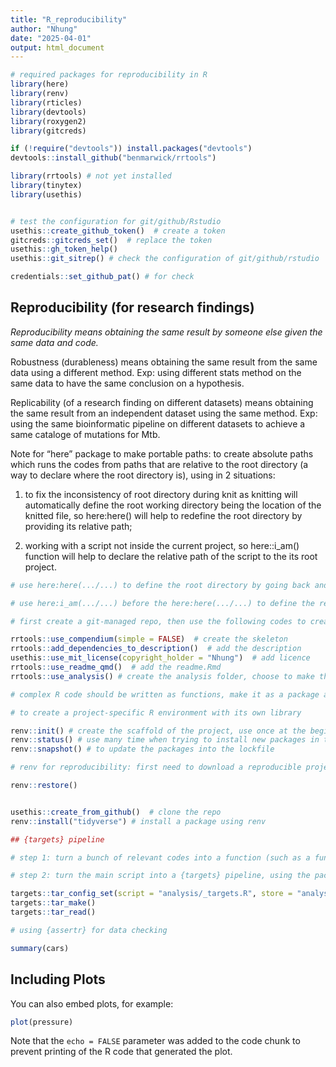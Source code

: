 ```yaml
---
title: "R_reproducibility"
author: "Nhung"
date: "2025-04-01"
output: html_document
---
```


```r

# required packages for reproducibility in R
library(here)
library(renv)
library(rticles)
library(devtools)
library(roxygen2)
library(gitcreds)

if (!require("devtools")) install.packages("devtools")
devtools::install_github("benmarwick/rrtools")

library(rrtools) # not yet installed
library(tinytex)
library(usethis)


# test the configuration for git/github/Rstudio
usethis::create_github_token()  # create a token
gitcreds::gitcreds_set()  # replace the token
usethis::gh_token_help() 
usethis::git_sitrep() # check the configuration of git/github/rstudio

credentials::set_github_pat() # for check

```
## Reproducibility (for research findings)

*Reproducibility means obtaining the same result by someone else given the same data and code.*

Robustness (durableness) means obtaining the same result from the same data using a different method. Exp: using different stats method on the same data to have the same conclusion on a hypothesis.

Replicability (of a research finding on different datasets) means obtaining the same result from an independent dataset using the same method. Exp: using the same bioinformatic pipeline on different datasets to achieve a same cataloge of mutations for Mtb.

Note for "here" package to make portable paths: to create absolute paths which runs the codes from paths that are relative to the root directory (a way to declare where the root directory is), using in 2 situations: 

(1) to fix the inconsistency of root directory during knit as knitting will automatically define the root working directory being the location of the knitted file, so here:here() will help to redefine the root directory by providing its relative path; 

(2) working with a script not inside the current project, so here::i_am() function will help to declare the relative path of the script to the its root project.

```r
# use here:here(.../...) to define the root directory by going back and searching the Rproj

# use here:i_am(.../...) before the here:here(.../...) to define the relative path of the root directory of the project


```

```r
# first create a git-managed repo, then use the following codes to create a research compendium for the project

rrtools::use_compendium(simple = FALSE)  # create the skeleton
rrtools::add_dependencies_to_description()  # add the description
usethis::use_mit_license(copyright_holder = "Nhung")  # add licence
rrtools::use_readme_qmd()  # add the readme.Rmd
rrtools::use_analysis() # create the analysis folder, choose to make the file being tracked by git or not

# complex R code should be written as functions, make it as a package and documenting code,  put in R sub folder (codes can be written in code chunks, scripts or functions)

```


```r
# to create a project-specific R environment with its own library

renv::init() # create the scaffold of the project, use once at the beginning 
renv::status() # use many time when trying to install new packages in the project
renv::snapshot() # to update the packages into the lockfile

# renv for reproducibility: first need to download a reproducible project (just need to share the lockfile and activate.R file)

renv::restore()

```


```r

```
```r
usethis::create_from_github()  # clone the repo
renv::install("tidyverse") # install a package using renv

## {targets} pipeline

# step 1: turn a bunch of relevant codes into a function (such as a function to read and clean data, a function to create a bar plot, a function to create a scatter plot), then document the functions using {roxygen} (all the functions should be saved into a helper_function.R file and put into the R folder; to use them just need to source this script containing all the functions)

# step 2: turn the main script into a {targets} pipeline, using the package "targets". The pipeline is saved in a _targets.R file in the main directory (use the command below for targets configuration, setting up a custom directory)

targets::tar_config_set(script = "analysis/_targets.R", store = "analysis/_targets")
targets::tar_make()
targets::tar_read()

# using {assertr} for data checking

```





```r
summary(cars)
```

## Including Plots

You can also embed plots, for example:

```r
plot(pressure)
```

Note that the `echo = FALSE` parameter was added to the code chunk to prevent printing of the R code that generated the plot.
